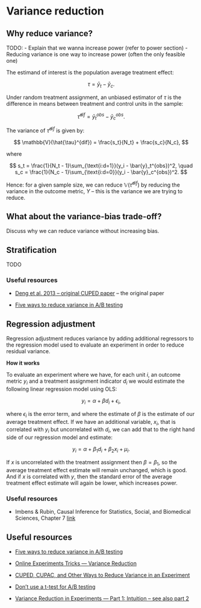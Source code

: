 # Variance reduction

## Why reduce variance?

TODO:
- Explain that we wanna increase power (refer to power section)
- Reducing variance is one way to increase power (often the only feasible one)

The estimand of interest is the population average treatment effect:

$$
\tau = \bar{y}_t - \bar{y}_c.
$$

Under random treatment assignment, an unbiased estimator of $\tau$ is the difference in means between treatment and control units in the sample:

$$
\hat{\tau}^{dif} = \bar{y}_t^{obs} - \bar{y}_c^{obs}.
$$

The variance of $\hat{\tau}^{dif}$ is given by:

$$
\mathbb{V}(\hat{\tau}^{dif}) = \frac{s_t}{N_t} + \frac{s_c}{N_c},
$$

where

$$
s_t = \frac{1}{N_t - 1}\sum_{\text{i:d=1}}(y_i - \bar{y}_t^{obs})^2, \quad s_c = \frac{1}{N_c - 1}\sum_{\text{i:d=0}}(y_i - \bar{y}_c^{obs})^2.
$$

Hence: for a given sample size, we can reduce $\mathbb{V}(\hat{\tau}^{dif})$ by reducing the variance in the outcome metric, $Y$ -- this is the variance we are trying to reduce.

## What about the variance-bias trade-off?

Discuss why we can reduce variance without increasing bias.



## Stratification

TODO

### Useful resources

- [Deng et al. 2013 -- original CUPED paper](https://www.exp-platform.com/Documents/2013-02-CUPED-ImprovingSensitivityOfControlledExperiments.pdf) -- the original paper

- [Five ways to reduce variance in A/B testing](https://bytepawn.com/five-ways-to-reduce-variance-in-ab-testing.html#five-ways-to-reduce-variance-in-ab-testing)



## Regression adjustment

Regression adjustment reduces variance by adding additional regressors to the regression model used to evaluate an experiment in order to reduce residual variance.

**How it works**

To evaluate an experiment where we have, for each unit $i$, an outcome metric $y_i$ and a treatment assignment indicator $d_i$ we would estimate the following linear regression model using OLS:

$$
y_i = \alpha + \beta d_i + \epsilon_i,
$$

where $\epsilon_i$ is the error term, and where the estimate of $\beta$ is the estimate of our average treatment effect. If we have an additional variable, $x_i$, that is correlated with $y_i$ but uncorrelated with $d_i$, we can add that to the right hand side of our regression model and estimate:

$$
\begin{equation}
y_i = \alpha + \beta_1 d_i + \beta_2 x_i + \mu_i.
\end{equation}
$$

If $x$ is uncorrelated with the treatment assignment then $\beta = \beta_1$, so the average treatment effect estimate will remain unchanged, which is good. And if $x$ is correlated with $y$, then the standard error of the average treatment effect estimate will again be lower, which increases power.

### Useful resources

- Imbens & Rubin, Causal Inference for Statistics, Social, and Biomedical Sciences, Chapter 7 [link](https://www.cambridge.org/core/books/causal-inference-for-statistics-social-and-biomedical-sciences/71126BE90C58F1A431FE9B2DD07938AB)





## Useful resources

- [Five ways to reduce variance in A/B testing](https://bytepawn.com/five-ways-to-reduce-variance-in-ab-testing.html#five-ways-to-reduce-variance-in-ab-testing)

- [Online Experiments Tricks — Variance Reduction](https://towardsdatascience.com/online-experiments-tricks-variance-reduction-291b6032dcd7)

- [CUPED, CUPAC, and Other Ways to Reduce Variance in an Experiment](https://j-sephb-lt-n.github.io/exploring_statistics/cuped_cupac_and_other_variance_reduction_techniques.html)

- [Don't use a t-test for A/B testing](https://towardsdatascience.com/dont-use-a-t-test-for-a-b-testing-e4d2ef7ab9b6)

- [Variance Reduction in Experiments — Part 1: Intuition -- see also part 2](https://towardsdatascience.com/variance-reduction-in-experiments-part-1-intuition-68b270a0df71)
